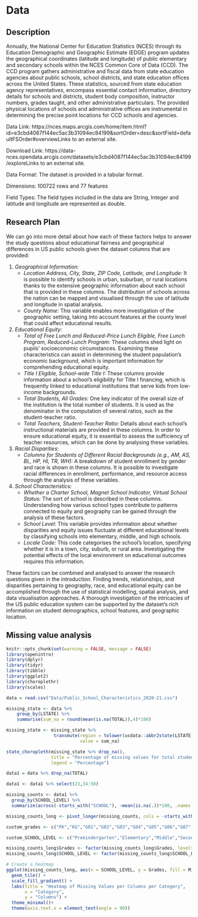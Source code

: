 # Data

## Description

Annually, the National Center for Education Statistics (NCES) through its Education Demographic and Geographic Estimate (EDGE) program updates the geographical coordinates (latitude and longitude) of public elementary and secondary schools within the NCES Common Core of Data (CCD). The CCD program gathers administrative and fiscal data from state education agencies about public schools, school districts, and state education offices across the United States. These statistics, sourced from state education agency representatives, encompass essential contact information, directory details for schools and districts, student body composition, instructor numbers, grades taught, and other administrative particulars. The provided physical locations of schools and administrative offices are instrumental in determining the precise point locations for CCD schools and agencies.

Data Link: https://nces.maps.arcgis.com/home/item.html?id=e3cbd4087f144ec5ac3b31094ec84199&sortOrder=desc&sortField=defaultFSOrder#overviewLinks to an external site.

Download Link: https://data-nces.opendata.arcgis.com/datasets/e3cbd4087f144ec5ac3b31094ec84199/exploreLinks to an external site.

Data Format: The dataset is provided in a tabular format.

Dimensions: 100722 rows and 77 features

Field Types: The field types included in the data are String, Integer and latitude and longitude are represented as double.

## Research Plan

We can go into more detail about how each of these factors helps to answer the study questions about educational fairness and geographical differences in US public schools given the dataset columns that are provided:

1. *Geographical Information:*
   - *Location Address, City, State, ZIP Code, Latitude, and Longitude:* It is possible to identify schools in urban, suburban, or rural locations thanks to the extensive geographic information about each school that is provided in these columns. The distribution of schools across the nation can be mapped and visualised through the use of latitude and longitude in spatial analysis.
   - *County Name:* This variable enables more investigation of the geographic setting, taking into account features at the county level that could affect educational results.

2. *Educational Equity:*
   - *Total of Free Lunch and Reduced-Price Lunch Eligible, Free Lunch Program, Reduced-Lunch Program:* These columns shed light on pupils' socioeconomic circumstances. Examining these characteristics can assist in determining the student population's economic background, which is important information for comprehending educational equity.
   - *Title I Eligible, School-wide Title I:* These columns provide information about a school's eligibility for Title I financing, which is frequently linked to educational institutions that serve kids from low-income backgrounds.
   - *Total Students, All Grades:* One key indicator of the overall size of the institution is the total number of students. It is used as the denominator in the computation of several ratios, such as the student-teacher ratio.
   - *Total Teachers, Student-Teacher Ratio:* Details about each school's instructional materials are provided in these columns. In order to ensure educational equity, it is essential to assess the sufficiency of teacher resources, which can be done by analysing these variables.

3. *Racial Disparities:*
   - *Columns for Students of Different Racial Backgrounds (e.g., AM, AS, BL, HP, HI, TR, WH):* A breakdown of student enrollment by gender and race is shown in these columns. It is possible to investigate racial differences in enrollment, performance, and resource access through the analysis of these variables.

4. *School Characteristics:*
   - *Whether a Charter School, Magnet School Indicator, Virtual School Status:* The sort of school is described in these columns. Understanding how various school types contribute to patterns connected to equity and geography can be gained through the analysis of these factors.
   - *School Level:* This variable provides information about whether disparities and equity issues fluctuate at different educational levels by classifying schools into elementary, middle, and high schools.
   - *Locale Code:* This code categorises the school's location, specifying whether it is in a town, city, suburb, or rural area. Investigating the potential effects of the local environment on educational outcomes requires this information.

These factors can be combined and analysed to answer the research questions given in the introduction. Finding trends, relationships, and disparities pertaining to geography, race, and educational equity can be accomplished through the use of statistical modelling, spatial analysis, and data visualisation approaches. A thorough investigation of the intricacies of the US public education system can be supported by the dataset's rich information on student demographics, school features, and geographic location.

## Missing value analysis

```r
knitr::opts_chunk$set(warning = FALSE, message = FALSE)
library(openintro)
library(dplyr)
library(tidyr)
library(tibble)
library(ggplot2)
library(choroplethr)
library(scales)
```

```r
data = read.csv("Data/Public_School_Characteristics_2020-21.csv")

missing_state <- data %>% 
    group_by(LSTATE) %>% 
    summarise(sum_na = round(mean(is.na(TOTAL)),4)*100)

missing_state <- missing_state %>% 
                  transmute(region = tolower(usdata::abbr2state(LSTATE)), 
                            value = sum_na)

state_choropleth(missing_state %>% drop_na(),
                 title = "Percentage of missing values for total students by State",
                 legend = "Percentage")
```

```r
data1 = data %>% drop_na(TOTAL)

data1 <- data1 %>% select(23,34:50)

missing_counts <- data1 %>%
  group_by(SCHOOL_LEVEL) %>%
  summarize(across(-starts_with("SCHOOL"), ~mean(is.na(.))*100, .names = "{col}"))

missing_counts_long <- pivot_longer(missing_counts, cols = -starts_with("SCHOOL"), names_to = "Grades", values_to = "MissingCountPercent")

custom_grades <- c("PK","KG","G01","G02","G03","G04","G05","G06","G07","G08","G09","G10","G11","G12","G13","UG","AE")

custom_SCHOOL_LEVEL <- c("Prekindergarten","Elementary","Middle","Secondary","High","Ungraded","Adult Education","Not Applicable","Other")

missing_counts_long$Grades <- factor(missing_counts_long$Grades, levels = custom_grades)
missing_counts_long$SCHOOL_LEVEL <- factor(missing_counts_long$SCHOOL_LEVEL, levels = custom_SCHOOL_LEVEL)

# Create a heatmap
ggplot(missing_counts_long, aes(x = SCHOOL_LEVEL, y = Grades, fill = MissingCountPercent))+
  geom_tile() +
  scale_fill_gradient() +
  labs(title = "Heatmap of Missing Values per Columns per Category",
       x = "Category",
       y = "Columns") +
  theme_minimal()+
  theme(axis.text.x = element_text(angle = 90))

```

